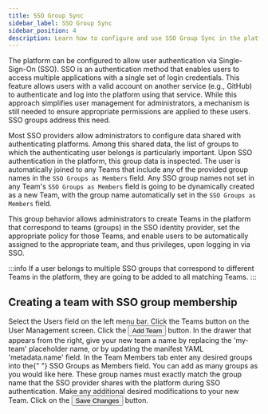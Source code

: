 ```yaml
---
title: SSO Group Sync
sidebar_label: SSO Group Sync
sidebar_position: 4
description: Learn how to configure and use SSO Group Sync in the platform for efficient user authentication and team management.
---
```



The platform can be configured to allow user authentication via Single-Sign-On (SSO). SSO is an authentication method that enables users to access multiple applications with a single set of login credentials. This feature allows users with a valid account on another service (e.g., GitHub) to authenticate and log into the platform using that service. While this approach simplifies user management for administrators, a mechanism is still needed to ensure appropriate permissions are applied to these users. SSO groups address this need.

Most SSO providers allow administrators to configure data shared with
authenticating platforms. Among this shared data, the list of groups to which
the authenticating user belongs is particularly important. Upon SSO
authentication in the platform, this group data is inspected. The user is
automatically joined to any Teams that include any of the provided group names
in the `SSO Groups as Members` field. Any SSO group names not set in any Team's
`SSO Groups as Members` field is going to be dynamically created as a new Team, with the group name automatically set in the `SSO Groups as Members` field.

This group behavior allows administrators to create Teams in the platform that correspond to teams (groups) in the SSO identity provider, set the appropriate policy for those Teams, and enable users to be automatically assigned to the appropriate team, and thus privileges, upon logging in via SSO.

:::info
If a user belongs to multiple SSO groups that correspond to different Teams in
the platform, they are going to be added to all matching Teams.
:::

## Creating a team with SSO group membership
<!-- vale off -->
<Flow id="create-team-with-sso-group-membership">
  <Step>
    Select the <NavStep>Users</NavStep> field on the left menu bar.
  </Step>
  <Step>
    Click the <NavStep>Teams</NavStep> button on the User Management screen.
  </Step>
  <Step>
    Click the <Button>Add Team</Button> button.
  </Step>
  <Step>
    In the drawer that appears from the right, give your new team a name by
    replacing the  'my-team' placeholder name, or by updating the manifest YAML
    'metadata.name' field.
  </Step>
  <Step>
    In the <Label>Team Members</Label> tab enter any desired groups into the{" "}
    <Label>SSO Groups as Members</Label> field. You can add as many groups as
    you would like here. These group names must exactly match the group name
    that the SSO provider shares with the platform during SSO authentication.
  </Step>
  <Step>Make any additional desired modifications to your new Team.</Step>
  <Step>
    Click on the <Button>Save Changes</Button> button.
  </Step>
</Flow>
<!-- vale on -->
